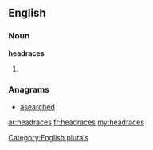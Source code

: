 ==English==

===Noun===
'''headraces'''

# {{plural of|[[headrace]]}}

===Anagrams===
* [[asearched#English|asearched]]

[[Category:English plurals]]

[[ar:headraces]]
[[fr:headraces]]
[[my:headraces]]